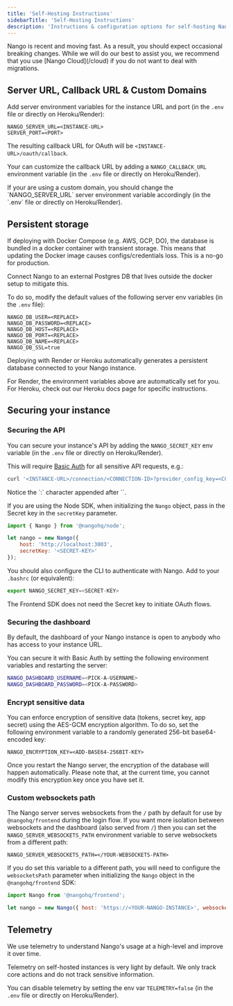 ```yaml
---
title: 'Self-Hosting Instructions'
sidebarTitle: 'Self-Hosting Instructions'
description: 'Instructions & configuration options for self-hosting Nango.'
---
```


<Warning>
Nango is recent and moving fast. As a result, you should expect occasional breaking changes. While we will do our best to assist you, we recommend that you use [Nango Cloud](/cloud) if you do not want to deal with migrations.

</Warning>

## Server URL, Callback URL & Custom Domains[](#custom-urls 'Direct link to Server URL, Callback URL & Custom Domains')

Add server environment variables for the instance URL and port (in the `.env`
file or directly on Heroku/Render):

```
NANGO_SERVER_URL=<INSTANCE-URL>
SERVER_PORT=<PORT>
```

The resulting callback URL for OAuth will be `<INSTANCE-URL>/oauth/callback`.

<Note>Your can customize the callback URL by adding a `NANGO_CALLBACK_URL` environment variable (in the `.env` file or directly on Heroku/Render).</Note>

<Note>
    If your are using a custom domain, you should change the `NANGO_SERVER_URL` server environment variable accordingly (in the `.env` file or directly on
    Heroku/Render).
</Note>

## Persistent storage[](#persistent-storage 'Direct link to Persistent storage')

If deploying with Docker Compose (e.g. AWS, GCP, DO), the database is bundled in
a docker container with transient storage. This means that updating the Docker
image causes configs/credentials loss. This is a no-go for production.

Connect Nango to an external Postgres DB that lives outside the docker setup to
mitigate this.

To do so, modify the default values of the following server env variables (in
the `.env` file):

```
NANGO_DB_USER=<REPLACE>
NANGO_DB_PASSWORD=<REPLACE>
NANGO_DB_HOST=<REPLACE>
NANGO_DB_PORT=<REPLACE>
NANGO_DB_NAME=<REPLACE>
NANGO_DB_SSL=true
```

<Tip>
Deploying with Render or Heroku automatically generates a persistent database
connected to your Nango instance.

For Render, the environment variables above are automatically set for you. For
Heroku, check out our Heroku docs page for specific instructions.

</Tip>

## Securing your instance[](#securing-your-instance 'Direct link to Securing your instance')

### Securing the API[](#securing-the-api 'Direct link to Securing the API')

You can secure your instance's API by adding the `NANGO_SECRET_KEY` env variable
(in the `.env` file or directly on Heroku/Render).

This will require
[Basic Auth](https://en.wikipedia.org/wiki/Basic%5Faccess%5Fauthentication) for
all sensitive API requests, e.g.:

```bash
curl '<INSTANCE-URL>/connection/<CONNECTION-ID>?provider_config_key=<CONFIG-KEY>' -u '<SECRET-KEY>:'
```

<Warning>
Notice the `:` character appended after `<SECRET-KEY>`.
</Warning>

If you are using the Node SDK, when initializing the `Nango` object, pass in the
Secret key in the `secretKey` parameter.

```js
import { Nango } from '@nangohq/node';

let nango = new Nango({
    host: 'http://localhost:3003',
    secretKey: '<SECRET-KEY>'
});
```

You should also configure the CLI to authenticate with Nango. Add to your
`.bashrc` (or equivalent):

```js
export NANGO_SECRET_KEY=<SECRET-KEY>
```

<Tip>The Frontend SDK does not need the Secret key to initiate OAuth flows.</Tip>

### Securing the dashboard[](#securing-the-dashboard 'Direct link to Securing the dashboard')

By default, the dashboard of your Nango instance is open to anybody who has
access to your instance URL.

You can secure it with Basic Auth by setting the following environment variables
and restarting the server:

```bash
NANGO_DASHBOARD_USERNAME=<PICK-A-USERNAME>
NANGO_DASHBOARD_PASSWORD=<PICK-A-PASSWORD>
```

### Encrypt sensitive data[](#encrypt-sensitive-data 'Direct link to Encrypt sensitive data')

You can enforce encryption of sensitive data (tokens, secret key, app secret)
using the AES-GCM encryption algorithm. To do so, set the following environment
variable to a randomly generated 256-bit base64-encoded key:

```
NANGO_ENCRYPTION_KEY=<ADD-BASE64-256BIT-KEY>
```

Once you restart the Nango server, the encryption of the database will happen
automatically. Please note that, at the current time, you cannot modify this
encryption key once you have set it.

### Custom websockets path[](#custom-websockets-path 'Direct link to Custom websockets path')

The Nango server serves websockets from the `/` path by default for use by `@nangohq/frontend` during the login flow. 
If you want more isolation between websockets and the dashboard (also served from `/`) then you can set the 
`NANGO_SERVER_WEBSOCKETS_PATH` environment variable to serve websockets from a different path:

```
NANGO_SERVER_WEBSOCKETS_PATH=</YOUR-WEBSOCKETS-PATH>
```

If you do set this variable to a different path, you will need to configure the `websocketsPath` parameter when 
initializing the `Nango` object in the `@nangohq/frontend` SDK:

```js
import Nango from '@nangohq/frontend';

let nango = new Nango({ host: 'https://<YOUR-NANGO-INSTANCE>', websocketsPath: '</YOUR-WEBSOCKETS-PATH>' });
```

## Telemetry[](#telemetry 'Direct link to Telemetry')

We use telemetry to understand Nango's usage at a high-level and improve it over
time.

Telemetry on self-hosted instances is very light by default. We only track core
actions and do not track sensitive information.

You can disable telemetry by setting the env var `TELEMETRY=false` (in the
`.env` file or directly on Heroku/Render).
